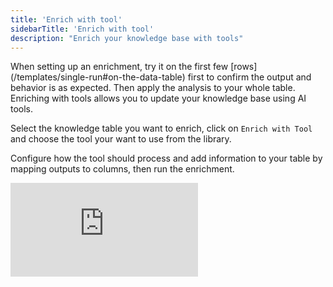 ```yaml
---
title: 'Enrich with tool'
sidebarTitle: 'Enrich with tool'
description: "Enrich your knowledge base with tools"
---
```


<Tip>
When setting up an enrichment, try it on the first few [rows](/templates/single-run#on-the-data-table) first to confirm the output 
and behavior is as expected. Then apply the analysis to your whole table.
</Tip>
Enriching with tools allows you to update your knowledge base using AI tools.

Select the knowledge table you want to enrich, click on `Enrich with Tool` and choose the tool your want to use from the library.

Configure how the tool should process and add information to your table by mapping outputs to columns, then run the enrichment.


<div
  style={{
    width: '100%',
    position: 'relative',
    paddingTop: '61.46%',
  }}>
  <iframe
    src="https://fast.wistia.com/embed/medias/j927wur4xw"
    frameBorder="0"
    style={{
      position: 'absolute',
      top: 0,left: 0, width: '100%', height: '100%',
      borderRadius: '10px',
    }}/>
</div>
